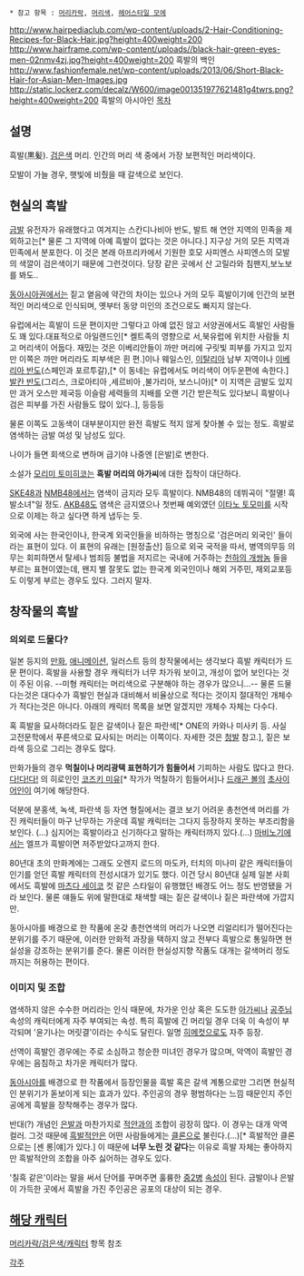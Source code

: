  * 참고 항목 : [[머리카락]], [[머리색]], [[헤어스타일 모에]]

http://www.hairpediaclub.com/wp-content/uploads/2-Hair-Conditioning-Recipes-for-Black-Hair.jpg?height=400weight=200 http://www.hairframe.com/wp-content/uploads//black-hair-green-eyes-men-02nmv4zj.jpg?height=400weight=200
흑발의 백인
http://www.fashionfemale.net/wp-content/uploads/2013/06/Short-Black-Hair-for-Asian-Men-Images.jpg
http://static.lockerz.com/decalz/W600/image001351977621481g4twrs.png?height=400weight=200
흑발의 아시아인
[[목차]]

== 설명 ==
흑발(黒髪). [[검은색]] 머리. 인간의 머리 색 중에서 가장 보편적인 머리색이다.

모발이 가늘 경우, 햇빛에 비췄을 때 갈색으로 보인다.
== 현실의 흑발 ==
[[금발]] 유전자가 유래했다고 여겨지는 스칸디나비아 반도, 발트 해 연안 지역의 민족을 제외하고는[* 물론 그 지역에 아예 흑발이 없다는 것은 아니다.] 지구상 거의 모든 지역과 민족에서 분포한다. 이 것은 본래 아프리카에서 기원한 호모 사피엔스 사피엔스의 모발의 색깔이 검은색이기 때문에 그런것이다. 당장 같은 곳에서 산 고릴라와 침팬지,보노보를 봐도..

[[동아시아]]권에서는 짙고 옅음에 약간의 차이는 있으나 거의 모두 흑발이기에 인간의 보편적인 머리색으로 인식되며, 옛부터 동양 미인의 조건으로도 빠지지 않는다. 

유럽에서는 흑발이 드문 편이지만 그렇다고 아예 없진 않고 서양권에서도 흑발인 사람들도 꽤 있다.대표적으로 아일랜드인[* 켈트족의 영향으로 서,북유럽에 위치한 사람들 치고 머리색이 어둡다. 재밌는 것은 이베리안들이 까만 머리에 구릿빛 피부를 가지고 있지만 이쪽은 까만 머리라도 피부색은 흰 편.]이나 웨일스인, [[이탈리아]] 남부 지역이나 [[이베리아 반도]](스페인과 포르투갈),[* 이 동네는 유럽에서도 머리색이 어두운편에 속한다.][[발칸 반도]](그리스, 크로아티아 ,세르비아 ,불가리아, 보스니아)[* 이 지역은 금발도 있지만 과거 오스만 제국등 이슬람 세력들의 지배를 오랜 기간 받은적도 있다보니 흑발이나 검은 피부를 가진 사람들도 많이 있다..], 등등등 

물론 이쪽도 고동색이 대부분이지만 완전 흑발도 적지 않게 찾아볼 수 있는 정도. 흑발로 염색하는 금발 여성 및 남성도 있다.

나이가 들면 회색으로 변하며 급기야 나중엔 [은발]로 변한다.

소설가 [[모리미 토미히코]]는 '''흑발 머리의 아가씨'''에 대한 집착이 대단하다.

[[SKE48]]과 [[NMB48]]에서는 염색이 금지라 모두 흑발이다. NMB48의 데뷔곡이 "절멸! 흑발소녀"일 정도. [[AKB48]]도 염색은 금지였으나 첫번째 예외였던 [[이타노 토모미]]를 시작으로 이제는 하고 싶다면 하게 냅두는 듯.

외국에 사는 한국인이나, 한국계 외국인들을 비하하는 명칭으로 '검은머리 외국인' 들이라는 표현이 있다. 이 표현의 유래는 [원정출산] 등으로 외국 국적을 따서, 병역의무등 의무는 회피하면서 탈세나 범죄등 불법을 저지르는 국내에 거주하는 [[천하의 개쌍놈]] 들을 부르는 표현이였는데, 왠지 별 잘못도 없는 한국계 외국인이나 해외 거주민, 재외교포등도 이렇게 부르는 경우도 있다. 그러지 말자.

== 창작물의 흑발 ==
=== 의외로 드물다? ===
일본 등지의 [[만화]], [[애니메이션]], 일러스트 등의 창작물에서는 생각보다 흑발 캐릭터가 드문 편이다. 흑발을 사용할 경우 캐릭터가 너무 차가워 보이고, 개성이 없어 보인다는 것이 주된 이유. --미형 캐릭터는 머리색으로 구분해야 하는 경우가 많으니...-- 물론 드물다는것은 대다수가 흑발인 현실과 대비해서 비율상으로 적다는 것이지 절대적인 개체수가 적다는것은 아니다. 아래의 캐릭터 목록을 보면 알겠지만 개체수 자체는 다수다. 

혹 흑발을 묘사하더라도 짙은 갈색이나 짙은 파란색[* ONE의 카와나 미사키 등. 사실 고전문학에서 푸른색으로 묘사되는 머리는 이쪽이다. 자세한 것은 [[청발]] 참고.], 짙은 보라색 등으로 그리는 경우도 많다.

만화가들의 경우 '''먹칠이나 머리광택 표현하기가 힘들어서''' 기피하는 사람도 많다고 한다. [[다!다!다!]] 의 히로인인 [[코즈키 미유]][* 작가가 먹칠하기 힘들어서]나 [[드래곤 볼]]의 [[초사이어인]]이 여기에 해당한다.

덕분에 분홍색, 녹색, 파란색 등 자연 형질에서는 결코 보기 어려운 총천연색 머리를 가진 캐릭터들이 마구 난무하는 가운데 흑발 캐릭터는 그다지 등장하지 못하는 부조리함을 보인다. (…) 심지어는 흑발이라고 신기하다고 말하는 캐릭터까지 있다.(…) [[마비노기]]에서는 엘프가 흑발이면 저주받았다고까지 한다.

80년대 초의 만화계에는 그래도 오렌지 로드의 마도카, 터치의 미나미 같은 캐릭터들이 인기를 얻던 흑발 캐릭터의 전성시대가 있기도 했다. 이건 당시 80년대 실제 일본 사회에서도 흑발에 [[마츠다 세이코]] 컷 같은 스타일이 유행했던 배경도 어느 정도 반영됐을 거라 보인다. 물론 얘들도 위에 말한대로 채색할 때는 짙은 갈색이나 짙은 파란색에 가깝지만.

동아시아를 배경으로 한 작품에 온갖 총천연색의 머리가 나오면 리얼리티가 떨어진다는 분위기를 주기 때문에, 이러한 만화적 과장을 택하지 않고 전부다 흑발으로 통일하면 현실성을 강조하는 분위기를 준다. 물론 이러한 현실성지향 작품도 대개는 갈색머리 정도까지는 허용하는 편이다.

=== 이미지 및 조합 ===
염색하지 않은 수수한 머리라는 인식 때문에, 차가운 인상 혹은 도도한 [[아가씨]]나 [[공주님]] 속성의 캐릭터에게 자주 부여되는 속성. 특히 흑발에 긴 머리일 경우 더욱 이 속성이 부각되며 '윤기나는 머릿결'이라는 수식도 달린다. 일명 [[히메컷]]으로도 자주 등장.

선역이 흑발인 경우에는 주로 소심하고 청순한 미녀인 경우가 많으며, 악역이 흑발인 경우에는 음침하고 차가운 캐릭터가 많다. 

[[동아시아]]를 배경으로 한 작품에서 등장인물을 흑발 혹은 갈색 계통으로만 그리면 현실적인 분위기가 돋보이게 되는 효과가 있다. 주인공의 경우 평범하다는 느낌 때문인지 주인공에게 흑발을 장착해주는 경우가 많다.

반대(?) 개념인 [[은발]]과 마찬가지로 [[적안]]과의 조합이 굉장히 많다. 이 경우는 대개 악역 컬러. 그것 때문에 [[흑발적안]]은 어떤 사람들에게는 [[클론]]으로 불린다.(…)[* 흑발적안 클론으로는 [셴 롱|얘]가 있다.] 이 때문에 '''너무 노린 것 같다'''는 이유로 흑발 자체는 좋아하지만 흑발적안의 조합을 아주 싫어하는 경우도 있다.

'칠흑 같은'이라는 말을 써서 단어를 꾸며주면 훌륭한 [[중2병]] [[속성]]이 된다. 금발이나 은발이 가득한 곳에서 흑발을 가진 주인공은 공포의 대상이 되는 경우.

== [[/캐릭터|해당 캐릭터]] ==
[[머리카락/검은색/캐릭터]] 항목 참조

[[각주]]
